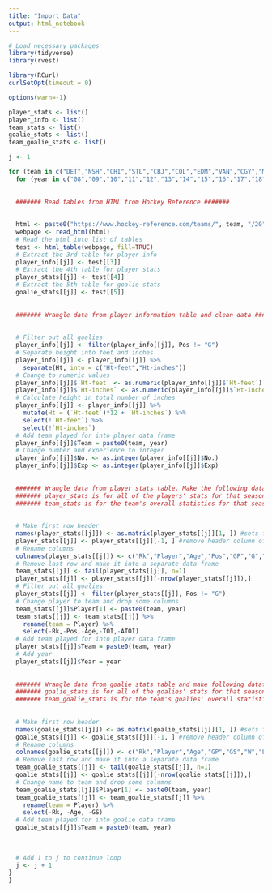 ---
title: "Import Data"
output: html_notebook
---


```{r}
# Load necessary packages
library(tidyverse)
library(rvest)

library(RCurl)
curlSetOpt(timeout = 0)

options(warn=-1)
```


```{r}
player_stats <- list()
player_info <- list()
team_stats <- list()
goalie_stats <- list()
team_goalie_stats <- list()

j <- 1

for (team in c("DET","NSH","CHI","STL","CBJ","COL","EDM","VAN","CGY","MIN","DAL","SJS","LAK","ANA","NJD","PHI","PIT","NYR","NYI","OTT","BUF","TOR","BOS","MTL","WSH","CAR","FLA","TBL")){
  for (year in c("08","09","10","11","12","13","14","15","16","17","18","19","20")){
    
  
  ####### Read tables from HTML from Hockey Reference #######
    
  
  html <- paste0("https://www.hockey-reference.com/teams/", team, "/20", year, ".html")
  webpage <- read_html(html)
  # Read the html into list of tables
  test <- html_table(webpage, fill=TRUE)
  # Extract the 3rd table for player info
  player_info[[j]] <- test[[3]]
  # Extract the 4th table for player stats
  player_stats[[j]] <- test[[4]]
  # Extract the 5th table for goalie stats
  goalie_stats[[j]] <- test[[5]]
  
  
  ####### Wrangle data from player information table and clean data #######
  
  
  # Filter out all goalies
  player_info[[j]] <- filter(player_info[[j]], Pos != "G")
  # Separate height into feet and inches
  player_info[[j]] <- player_info[[j]] %>%
    separate(Ht, into = c("Ht-feet","Ht-inches"))
  # Change to numeric values
  player_info[[j]]$`Ht-feet` <- as.numeric(player_info[[j]]$`Ht-feet`)
  player_info[[j]]$`Ht-inches` <- as.numeric(player_info[[j]]$`Ht-inches`)
  # Calculate height in total number of inches
  player_info[[j]] <- player_info[[j]] %>%
    mutate(Ht = (`Ht-feet`)*12 + `Ht-inches`) %>%
    select(!`Ht-feet`) %>%
    select(!`Ht-inches`)
  # Add team played for into player data frame
  player_info[[j]]$Team = paste0(team, year)
  # Change number and experience to integer
  player_info[[j]]$No. <- as.integer(player_info[[j]]$No.)
  player_info[[j]]$Exp <- as.integer(player_info[[j]]$Exp)
  
  
  ####### Wrangle data from player stats table. Make the following dataframes.     #######
  ####### player_stats is for all of the players' stats for that season.           #######
  ####### team_stats is for the team's overall statistics for that season.         #######
  
  
  # Make first row header
  names(player_stats[[j]]) <- as.matrix(player_stats[[j]][1, ]) #sets first row as column names
  player_stats[[j]] <- player_stats[[j]][-1, ] #remove header column of data frame
  # Rename columns
  colnames(player_stats[[j]]) <- c("Rk","Player","Age","Pos","GP","G","A","PTS","PlusMinus","PIM","G.EV","G.PP","G.SH","G.GW","A.EV","A.PP","A.SH","S","S_pct","TOI","ATOI","OPS","DPS","PS","BLK","HIT","FOW","FOL","FO_pct")
  # Remove last row and make it into a separate data frame
  team_stats[[j]] <- tail(player_stats[[j]], n=1)
  player_stats[[j]] <- player_stats[[j]][-nrow(player_stats[[j]]),]
  # Filter out all goalies
  player_stats[[j]] <- filter(player_stats[[j]], Pos != "G")
  # Change player to team and drop some columns
  team_stats[[j]]$Player[1] <- paste0(team, year)
  team_stats[[j]] <- team_stats[[j]] %>%
    rename(team = Player) %>%
    select(-Rk,-Pos,-Age,-TOI,-ATOI)
  # Add team played for into player data frame
  player_stats[[j]]$Team = paste0(team, year)
  # Add year
  player_stats[[j]]$Year = year
  
  
  ####### Wrangle data from goalie stats table and make following dataframes.                 #######
  ####### goalie_stats is for all of the goalies' stats for that season.                      #######
  ####### team_goalie_stats is for the team's goalies' overall statistics for that season.    #######
  
  
  # Make first row header
  names(goalie_stats[[j]]) <- as.matrix(goalie_stats[[j]][1, ]) #sets first row as column names
  goalie_stats[[j]] <- goalie_stats[[j]][-1, ] #remove header column of data frame
  # Rename columns
  colnames(goalie_stats[[j]]) <- c("Rk","Player","Age","GP","GS","W","L","OTL","GA","SA","SV","SV_pct","GAA","SO","MIN","QS","QS_pct","RBS","GA_pct","GSAA","adjGAA","GPS")
  # Remove last row and make it into a separate data frame
  team_goalie_stats[[j]] <- tail(goalie_stats[[j]], n=1)
  goalie_stats[[j]] <- goalie_stats[[j]][-nrow(goalie_stats[[j]]),]
  # Change name to team and drop some columns
  team_goalie_stats[[j]]$Player[1] <- paste0(team, year)
  team_goalie_stats[[j]] <- team_goalie_stats[[j]] %>%
    rename(team = Player) %>%
    select(-Rk, -Age, -GS)
  # Add team played for into goalie data frame
  goalie_stats[[j]]$Team = paste0(team, year)
  
  
  
  # Add 1 to j to continue loop
  j <- j + 1
}
}
```


























